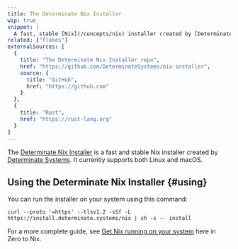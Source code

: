 ```yaml
---
title: The Determinate Nix Installer
wip: true
snippet: |
  A fast, stable [Nix](/concepts/nix) installer created by [Determinate Systems](https://determinate.systems)
related: ["flakes"]
externalSources: [
  {
    title: "The Determinate Nix Installer repo",
    href: "https://github.com/DeterminateSystems/nix-installer",
    source: {
      title: "GitHub",
      href: "https://github.com"
    }
  },
  {
    title: "Rust",
    href: "https://rust-lang.org"
  }
]
---
```


The [Determinate Nix Installer][install] is a fast and stable Nix installer created by [Determinate Systems][ds].
It currently supports both Linux and macOS.

<Brief id="nix-installer-differences" />

## Using the Determinate Nix Installer \{#using}

You can run the installer on your system using this command:

```shell
curl --proto '=https' --tlsv1.2 -sSf -L https://install.determinate.systems/nix | sh -s -- install
```

For a more complete guide, see [Get Nix running on your system][start] here in Zero to Nix.

[ds]: https://determinate.systems
[install]: https://github.com/DeterminateSystems/nix-installer
[start]: /start/install
